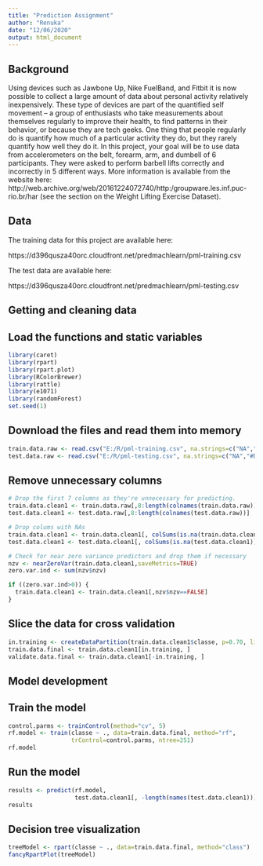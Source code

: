 ---
title: "Prediction Assignment"
author: "Renuka"
date: "12/06/2020"
output: html_document
---

## Background

Using devices such as Jawbone Up, Nike FuelBand, and Fitbit it is now possible to collect a large amount of data about personal activity relatively inexpensively. These type of devices are part of the quantified self movement – a group of enthusiasts who take measurements about themselves regularly to improve their health, to find patterns in their behavior, or because they are tech geeks. One thing that people regularly do is quantify how much of a particular activity they do, but they rarely quantify how well they do it. In this project, your goal will be to use data from accelerometers on the belt, forearm, arm, and dumbell of 6 participants. They were asked to perform barbell lifts correctly and incorrectly in 5 different ways. More information is available from the website here: http://web.archive.org/web/20161224072740/http:/groupware.les.inf.puc-rio.br/har (see the section on the Weight Lifting Exercise Dataset).

## Data

The training data for this project are available here:

https://d396qusza40orc.cloudfront.net/predmachlearn/pml-training.csv

The test data are available here:

https://d396qusza40orc.cloudfront.net/predmachlearn/pml-testing.csv

## Getting and cleaning data
## Load the functions and static variables

```{r}
library(caret)
library(rpart)
library(rpart.plot)
library(RColorBrewer)
library(rattle)
library(e1071)
library(randomForest)
set.seed(1)
```

## Download the files and read them into memory

```{r}
train.data.raw <- read.csv("E:/R/pml-training.csv", na.strings=c("NA","#DIV/0!",""))
test.data.raw <- read.csv("E:/R/pml-testing.csv", na.strings=c("NA","#DIV/0!",""))
```

## Remove unnecessary columns

```{r}
# Drop the first 7 columns as they're unnecessary for predicting.
train.data.clean1 <- train.data.raw[,8:length(colnames(train.data.raw))]
test.data.clean1 <- test.data.raw[,8:length(colnames(test.data.raw))]

# Drop colums with NAs
train.data.clean1 <- train.data.clean1[, colSums(is.na(train.data.clean1)) == 0] 
test.data.clean1 <- test.data.clean1[, colSums(is.na(test.data.clean1)) == 0] 

# Check for near zero variance predictors and drop them if necessary
nzv <- nearZeroVar(train.data.clean1,saveMetrics=TRUE)
zero.var.ind <- sum(nzv$nzv)

if ((zero.var.ind>0)) {
  train.data.clean1 <- train.data.clean1[,nzv$nzv==FALSE]
}
```

## Slice the data for cross validation

```{r}
in.training <- createDataPartition(train.data.clean1$classe, p=0.70, list=F)
train.data.final <- train.data.clean1[in.training, ]
validate.data.final <- train.data.clean1[-in.training, ]
```

## Model development
## Train the model

```{r}
control.parms <- trainControl(method="cv", 5)
rf.model <- train(classe ~ ., data=train.data.final, method="rf",
                  trControl=control.parms, ntree=251)
rf.model
```

## Run the model

```{r}
results <- predict(rf.model, 
                   test.data.clean1[, -length(names(test.data.clean1))])
results
```

## Decision tree visualization

```{r}
treeModel <- rpart(classe ~ ., data=train.data.final, method="class")
fancyRpartPlot(treeModel)
```
